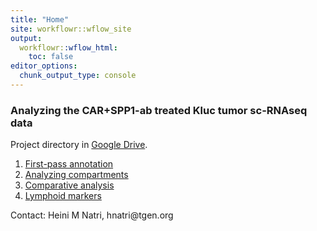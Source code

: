 ```yaml
---
title: "Home"
site: workflowr::wflow_site
output:
  workflowr::wflow_html:
    toc: false
editor_options:
  chunk_output_type: console
---
```


### Analyzing the CAR+SPP1-ab treated Kluc tumor sc-RNAseq data

Project directory in [Google Drive](https://drive.google.com/drive/folders/1tP_gb3-9izQmDXK8iFuSOZ8sxnnQOynq?usp=drive_link).

1. [First-pass annotation](first_pass.html)\
2. [Analyzing compartments](analyze_compartments.html)\
3. [Comparative analysis](comparative_analysis.html)\
4. [Lymphoid markers](lymphoid_myeloid_markers.html)\

Contact: Heini M Natri, hnatri@tgen.org
